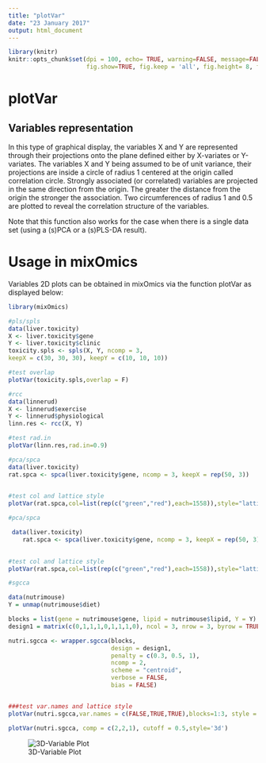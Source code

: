 ```yaml
---
title: "plotVar"
date: "23 January 2017"
output: html_document
---
```

```r
library(knitr)
knitr::opts_chunk$set(dpi = 100, echo= TRUE, warning=FALSE, message=FALSE, #dev = 'jpeg',
                      fig.show=TRUE, fig.keep = 'all', fig.height= 8, fig.width=9)
```

# plotVar

## Variables representation

In this type of graphical display, the variables X and Y are represented through their projections onto the plane defined either by X-variates or Y-variates. The variables X and Y being assumed to be of unit variance, their projections are inside a circle of radius 1 centered at the origin called correlation circle. Strongly associated (or correlated) variables are projected in the same direction from the origin. The greater the distance from the origin the stronger the association. Two circumferences of radius 1 and 0.5 are plotted to reveal the correlation structure of the variables.

Note that this function also works for the case when there is a single data set (using a (s)PCA or a (s)PLS-DA result).

# Usage in mixOmics

Variables 2D plots can be obtained in mixOmics via the function plotVar as displayed below:

```r
library(mixOmics)
```


```r
#pls/spls
data(liver.toxicity)
X <- liver.toxicity$gene
Y <- liver.toxicity$clinic
toxicity.spls <- spls(X, Y, ncomp = 3,
keepX = c(30, 30, 30), keepY = c(10, 10, 10))

#test overlap
plotVar(toxicity.spls,overlap = F)
```
    
```r
#rcc
data(linnerud)
X <- linnerud$exercise
Y <- linnerud$physiological
linn.res <- rcc(X, Y)

#test rad.in
plotVar(linn.res,rad.in=0.9)
```

```r
#pca/spca
data(liver.toxicity)
rat.spca <- spca(liver.toxicity$gene, ncomp = 3, keepX = rep(50, 3))
    

#test col and lattice style
plotVar(rat.spca,col=list(rep(c("green","red"),each=1558)),style="lattice")
```
    
```r
#pca/spca

 data(liver.toxicity)
    rat.spca <- spca(liver.toxicity$gene, ncomp = 3, keepX = rep(50, 3))
    

#test col and lattice style
plotVar(rat.spca,col=list(rep(c("green","red"),each=1558)),style="lattice")
```

```r
#sgcca

data(nutrimouse)
Y = unmap(nutrimouse$diet)

blocks = list(gene = nutrimouse$gene, lipid = nutrimouse$lipid, Y = Y)
design1 = matrix(c(0,1,1,1,0,1,1,1,0), ncol = 3, nrow = 3, byrow = TRUE)

nutri.sgcca <- wrapper.sgcca(blocks,
                             design = design1,
                             penalty = c(0.3, 0.5, 1),
                             ncomp = 2,
                             scheme = "centroid",
                             verbose = FALSE,
                             bias = FALSE)


###test var.names and lattice style
plotVar(nutri.sgcca,var.names = c(FALSE,TRUE,TRUE),blocks=1:3, style = "lattice")
```

```r
plotVar(nutri.sgcca, comp = c(2,2,1), cutoff = 0.5,style='3d')
```

![3D-Variable Plot](Images/3D_plot_plotVar.png)